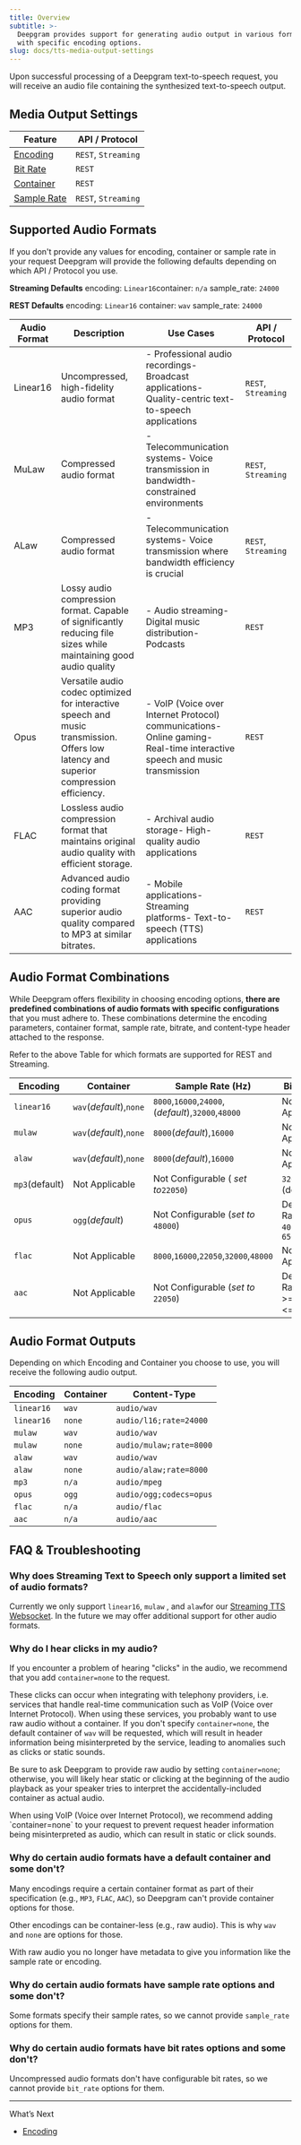 ```yaml
---
title: Overview
subtitle: >-
  Deepgram provides support for generating audio output in various formats, each
  with specific encoding options.
slug: docs/tts-media-output-settings
---
```



Upon successful processing of a Deepgram text-to-speech request, you will receive an audio file containing the synthesized text-to-speech output.

## Media Output Settings

| Feature                              | API / Protocol      |
| ------------------------------------ | ------------------- |
| [Encoding](/docs/tts-encoding)       | `REST`, `Streaming` |
| [Bit Rate](/docs/tts-bit-rate)       | `REST`              |
| [Container](/docs/tts-container)     | `REST`              |
| [Sample Rate](/docs/tts-sample-rate) | `REST`, `Streaming` |

## Supported Audio Formats

<Info>
  If you don't provide any values for encoding, container or sample rate in your request Deepgram will provide the following defaults depending on which API / Protocol you use.

  **Streaming Defaults** encoding: `Linear16`container: `n/a` sample\_rate: `24000`

  **REST Defaults** encoding: `Linear16` container: `wav` sample\_rate: `24000`
</Info>

| Audio Format | Description                                                                                                                            | Use Cases                                                                                                                | API / Protocol      |
| ------------ | -------------------------------------------------------------------------------------------------------------------------------------- | ------------------------------------------------------------------------------------------------------------------------ | ------------------- |
| Linear16     | Uncompressed, high-fidelity audio format                                                                                               | - Professional audio recordings- Broadcast applications- Quality-centric text-to-speech applications                     | `REST`, `Streaming` |
| MuLaw        | Compressed audio format                                                                                                                | - Telecommunication systems- Voice transmission in bandwidth-constrained environments                                    | `REST`, `Streaming` |
| ALaw         | Compressed audio format                                                                                                                | - Telecommunication systems- Voice transmission where bandwidth efficiency is crucial                                    | `REST`, `Streaming` |
| MP3          | Lossy audio compression format. Capable of significantly reducing file sizes while maintaining good audio quality                      | - Audio streaming- Digital music distribution- Podcasts                                                                  | `REST`              |
| Opus         | Versatile audio codec optimized for interactive speech and music transmission. Offers low latency and superior compression efficiency. | - VoIP (Voice over Internet Protocol) communications- Online gaming- Real-time interactive speech and music transmission | `REST`              |
| FLAC         | Lossless audio compression format that maintains original audio quality with efficient storage.                                        | - Archival audio storage- High-quality audio applications                                                                | `REST`              |
| AAC          | Advanced audio coding format providing superior audio quality compared to MP3 at similar bitrates.                                     | - Mobile applications- Streaming platforms- Text-to-speech (TTS) applications                                            | `REST`              |

## Audio Format Combinations

While Deepgram offers flexibility in choosing encoding options, **there are predefined combinations of audio formats with specific configurations** that you must adhere to. These combinations determine the encoding parameters, container format, sample rate, bitrate, and content-type header attached to the response.

<Info>
  Refer to the above Table for which formats are supported for REST and Streaming.
</Info>

| Encoding       | Container               | Sample Rate (Hz)                                   | Bitrate (bps)                                     |
| -------------- | ----------------------- | -------------------------------------------------- | ------------------------------------------------- |
| `linear16`     | `wav`(*default*),`none` | `8000`,`16000`,`24000`,(*default*),`32000`,`48000` | Not Applicable                                    |
| `mulaw`        | `wav`(*default*),`none` | `8000`(*default*),`16000`                          | Not Applicable                                    |
| `alaw`         | `wav`(*default*),`none` | `8000`(*default*),`16000`                          | Not Applicable                                    |
| `mp3`(default) | Not Applicable          | Not Configurable ( *set to*`22050`)                | `32000`,`48000` (default)                         |
| `opus`         | `ogg`(*default*)        | Not Configurable (*set to* `48000`)                | Default: `12000` Range: >= `4000`and \<= `650000` |
| `flac`         | Not Applicable          | `8000`,`16000`,`22050`,`32000`,`48000`             | Not Applicable                                    |
| `aac`          | Not Applicable          | Not Configurable (*set to* `22050`)                | Default:`48000`, Range: >=`4000`and \<= `192000`  |

## Audio Format Outputs

Depending on which Encoding and Container you choose to use, you will receive the following audio output.

| Encoding   | Container | Content-Type            |
| ---------- | --------- | ----------------------- |
| `linear16` | `wav`     | `audio/wav`             |
| `linear16` | `none`    | `audio/l16;rate=24000`  |
| `mulaw`    | `wav`     | `audio/wav`             |
| `mulaw`    | `none`    | `audio/mulaw;rate=8000` |
| `alaw`     | `wav`     | `audio/wav`             |
| `alaw`     | `none`    | `audio/alaw;rate=8000`  |
| `mp3`      | `n/a`     | `audio/mpeg`            |
| `opus`     | `ogg`     | `audio/ogg;codecs=opus` |
| `flac`     | `n/a`     | `audio/flac`            |
| `aac`      | `n/a`     | `audio/aac`             |

## FAQ & Troubleshooting

### Why does Streaming Text to Speech only support a limited set of audio formats?

Currently we only support `linear16`, `mulaw` , and `alaw`for our [Streaming TTS Websocket](/reference/transform-text-to-speech-websocket). In the future we may offer additional support for other audio formats.

### Why do I hear clicks in my audio?

If you encounter a problem of hearing "clicks" in the audio, we recommend that you add `container=none` to the request.

These clicks can occur when integrating with telephony providers, i.e. services that handle real-time communication such as VoIP (Voice over Internet Protocol). When using these services, you probably want to use raw audio without a container. If you don't specify `container=none`, the default container of `wav` will be requested, which will result in header information being misinterpreted by the service, leading to anomalies such as clicks or static sounds.

Be sure to ask Deepgram to provide raw audio by setting `container=none`; otherwise, you will likely hear static or clicking at the beginning of the audio playback as your speaker tries to interpret the accidentally-included container as actual audio.

<Warning>
  When using VoIP (Voice over Internet Protocol), we recommend adding `container=none` to your request to prevent request header information being misinterpreted as audio, which can result in static or click sounds.
</Warning>

### Why do certain audio formats have a default container and some don't?

Many encodings require a certain container format as part of their specification (e.g., `MP3`, `FLAC`, `AAC`), so Deepgram can't provide container options for those.

Other encodings can be container-less (e.g., raw audio). This is why `wav` and `none` are options for those.

With raw audio you no longer have metadata to give you information like the sample rate or encoding.

### Why do certain audio formats have sample rate options and some don't?

Some formats specify their sample rates, so we cannot provide `sample_rate` options for them.

### Why do certain audio formats have bit rates options and some don't?

Uncompressed audio formats don't have configurable bit rates, so we cannot provide `bit_rate` options for them.

***

What’s Next

* [Encoding](/docs/tts-encoding)
